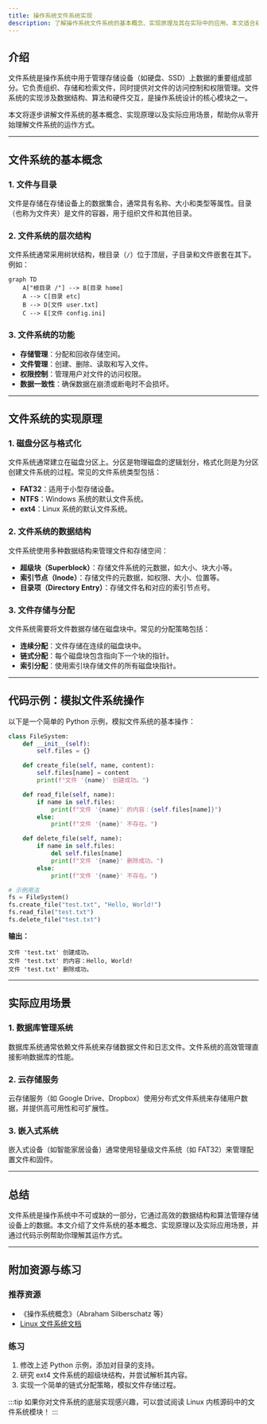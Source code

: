 ```yaml
---
title: 操作系统文件系统实现
description: 了解操作系统文件系统的基本概念、实现原理及其在实际中的应用。本文适合初学者，通过清晰的解释和代码示例帮助你掌握文件系统的核心知识。
---
```


## 介绍

文件系统是操作系统中用于管理存储设备（如硬盘、SSD）上数据的重要组成部分。它负责组织、存储和检索文件，同时提供对文件的访问控制和权限管理。文件系统的实现涉及数据结构、算法和硬件交互，是操作系统设计的核心模块之一。

本文将逐步讲解文件系统的基本概念、实现原理以及实际应用场景，帮助你从零开始理解文件系统的运作方式。

---

## 文件系统的基本概念

### 1. 文件与目录
文件是存储在存储设备上的数据集合，通常具有名称、大小和类型等属性。目录（也称为文件夹）是文件的容器，用于组织文件和其他目录。

### 2. 文件系统的层次结构
文件系统通常采用树状结构，根目录（`/`）位于顶层，子目录和文件嵌套在其下。例如：

```mermaid
graph TD
    A["根目录 /"] --> B[目录 home]
    A --> C[目录 etc]
    B --> D[文件 user.txt]
    C --> E[文件 config.ini]
```

### 3. 文件系统的功能
- **存储管理**：分配和回收存储空间。
- **文件管理**：创建、删除、读取和写入文件。
- **权限控制**：管理用户对文件的访问权限。
- **数据一致性**：确保数据在崩溃或断电时不会损坏。

---

## 文件系统的实现原理

### 1. 磁盘分区与格式化
文件系统通常建立在磁盘分区上。分区是物理磁盘的逻辑划分，格式化则是为分区创建文件系统的过程。常见的文件系统类型包括：
- **FAT32**：适用于小型存储设备。
- **NTFS**：Windows 系统的默认文件系统。
- **ext4**：Linux 系统的默认文件系统。

### 2. 文件系统的数据结构
文件系统使用多种数据结构来管理文件和存储空间：
- **超级块（Superblock）**：存储文件系统的元数据，如大小、块大小等。
- **索引节点（Inode）**：存储文件的元数据，如权限、大小、位置等。
- **目录项（Directory Entry）**：存储文件名和对应的索引节点号。

### 3. 文件存储与分配
文件系统需要将文件数据存储在磁盘块中。常见的分配策略包括：
- **连续分配**：文件存储在连续的磁盘块中。
- **链式分配**：每个磁盘块包含指向下一个块的指针。
- **索引分配**：使用索引块存储文件的所有磁盘块指针。

---

## 代码示例：模拟文件系统操作

以下是一个简单的 Python 示例，模拟文件系统的基本操作：

```python
class FileSystem:
    def __init__(self):
        self.files = {}

    def create_file(self, name, content):
        self.files[name] = content
        print(f"文件 '{name}' 创建成功。")

    def read_file(self, name):
        if name in self.files:
            print(f"文件 '{name}' 的内容：{self.files[name]}")
        else:
            print(f"文件 '{name}' 不存在。")

    def delete_file(self, name):
        if name in self.files:
            del self.files[name]
            print(f"文件 '{name}' 删除成功。")
        else:
            print(f"文件 '{name}' 不存在。")

# 示例用法
fs = FileSystem()
fs.create_file("test.txt", "Hello, World!")
fs.read_file("test.txt")
fs.delete_file("test.txt")
```

**输出：**
```
文件 'test.txt' 创建成功。
文件 'test.txt' 的内容：Hello, World!
文件 'test.txt' 删除成功。
```

---

## 实际应用场景

### 1. 数据库管理系统
数据库系统通常依赖文件系统来存储数据文件和日志文件。文件系统的高效管理直接影响数据库的性能。

### 2. 云存储服务
云存储服务（如 Google Drive、Dropbox）使用分布式文件系统来存储用户数据，并提供高可用性和可扩展性。

### 3. 嵌入式系统
嵌入式设备（如智能家居设备）通常使用轻量级文件系统（如 FAT32）来管理配置文件和固件。

---

## 总结

文件系统是操作系统中不可或缺的一部分，它通过高效的数据结构和算法管理存储设备上的数据。本文介绍了文件系统的基本概念、实现原理以及实际应用场景，并通过代码示例帮助你理解其运作方式。

---

## 附加资源与练习

### 推荐资源
- 《操作系统概念》（Abraham Silberschatz 等）
- [Linux 文件系统文档](https://www.kernel.org/doc/html/latest/filesystems/index.html)

### 练习
1. 修改上述 Python 示例，添加对目录的支持。
2. 研究 ext4 文件系统的超级块结构，并尝试解析其内容。
3. 实现一个简单的链式分配策略，模拟文件存储过程。

:::tip
如果你对文件系统的底层实现感兴趣，可以尝试阅读 Linux 内核源码中的文件系统模块！
:::